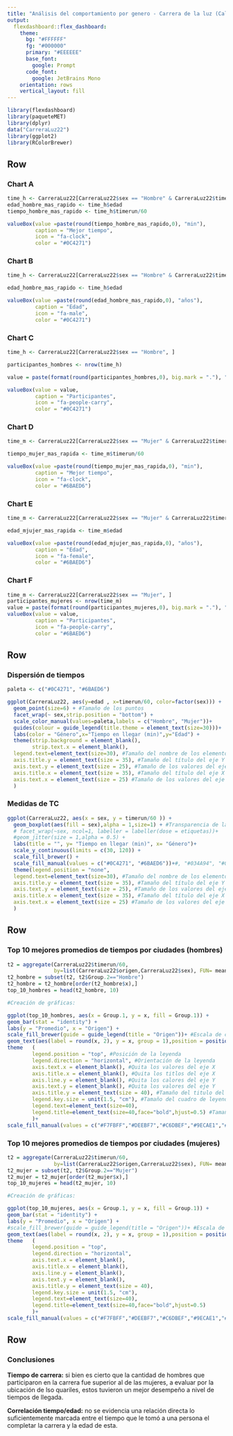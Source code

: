 ```yaml
---
title: "Análisis del comportamiento por genero - Carrera de la luz (Cali - 2022)"
output: 
  flexdashboard::flex_dashboard:
    theme:
      bg: "#FFFFFF"
      fg: "#000000" 
      primary: "#EEEEEE"
      base_font:
        google: Prompt
      code_font:
        google: JetBrains Mono
    orientation: rows
    vertical_layout: fill
---
```


```r
library(flexdashboard)
library(paqueteMET)
library(dplyr)
data("CarreraLuz22")
library(ggplot2)
library(RColorBrewer)


```

## Row {data-height=10}

### Chart A #{.value-box}

```r

time_h <- CarreraLuz22[CarreraLuz22$sex == "Hombre" & CarreraLuz22$timerun == min(CarreraLuz22$timerun[CarreraLuz22$sex == "Hombre"]), ]
edad_hombre_mas_rapido <- time_h$edad
tiempo_hombre_mas_rapido <- time_h$timerun/60

valueBox(value =paste(round(tiempo_hombre_mas_rapido,0), "min"), 
         caption = "Mejor tiempo", 
         icon = "fa-clock", 
         color = "#0C4271")

```

### Chart B {.value-box}

```r

time_h <- CarreraLuz22[CarreraLuz22$sex == "Hombre" & CarreraLuz22$timerun == min(CarreraLuz22$timerun[CarreraLuz22$sex == "Hombre"]), ]

edad_hombre_mas_rapido <- time_h$edad

valueBox(value =paste(round(edad_hombre_mas_rapido,0), "años"), 
         caption = "Edad", 
         icon = "fa-male", 
         color = "#0C4271")

```

### Chart C {.value-box}

```r

time_h <- CarreraLuz22[CarreraLuz22$sex == "Hombre", ]

participantes_hombres <- nrow(time_h)

value = paste(format(round(participantes_hombres,0), big.mark = "."), "hombres")

valueBox(value = value,
         caption = "Participantes",
         icon = "fa-people-carry",
         color = "#0C4271")

```

### Chart D {.value-box}

```r

time_m <- CarreraLuz22[CarreraLuz22$sex == "Mujer" & CarreraLuz22$timerun == min(CarreraLuz22$timerun[CarreraLuz22$sex == "Mujer"]), ]

tiempo_mujer_mas_rapida <- time_m$timerun/60

valueBox(value =paste(round(tiempo_mujer_mas_rapida,0), "min"), 
         caption = "Mejor tiempo", 
         icon = "fa-clock", 
         color = "#6BAED6")

```

### Chart E {.value-box}

```r

time_m <- CarreraLuz22[CarreraLuz22$sex == "Mujer" & CarreraLuz22$timerun == min(CarreraLuz22$timerun[CarreraLuz22$sex == "Mujer"]), ]

edad_mjujer_mas_rapida <- time_m$edad

valueBox(value =paste(round(edad_mjujer_mas_rapida,0), "años"), 
         caption = "Edad", 
         icon = "fa-female", 
         color = "#6BAED6")

```

### Chart F {.value-box}

```r

time_m <- CarreraLuz22[CarreraLuz22$sex == "Mujer", ]
participantes_mujeres <- nrow(time_m)
value = paste(format(round(participantes_mujeres,0), big.mark = "."), "mujeres")
valueBox(value = value,
         caption = "Participantes",
         icon = "fa-people-carry",
         color = "#6BAED6")

```

## Row {data-height=100,data-width=10}

### Dispersión de tiempos

```r

paleta <- c("#0C4271", "#6BAED6")

ggplot(CarreraLuz22, aes(y=edad , x=timerun/60, color=factor(sex))) +
  geom_point(size=6) + #Tamaño de los puntos
  facet_wrap(~ sex,strip.position = "bottom") +
  scale_color_manual(values=paleta,labels = c("Hombre", "Mujer"))+
  guides(colour = guide_legend(title.theme = element_text(size=30)))+
  labs(color = "Género",x="Tiempo en llegar (min)",y="Edad") +
  theme(strip.background = element_blank(),
        strip.text.x = element_blank(),
  legend.text=element_text(size=30), #Tamaño del nombre de los elementos de la leyenda
  axis.title.y = element_text(size = 35), #Tamaño del título del eje Y
  axis.text.y = element_text(size = 25), #Tamaño de los valores del eje Y
  axis.title.x = element_text(size = 35), #Tamaño del título del eje X
  axis.text.x = element_text(size = 25) #Tamaño de los valores del eje X
  )

```

### Medidas de TC

```r

ggplot(CarreraLuz22, aes(x = sex, y = timerun/60 )) +
  geom_boxplot(aes(fill = sex),alpha = 1,size=1) + #Transparencia de las cajas
  # facet_wrap(~sex, ncol=1, labeller = labeller(dose = etiquetas))+
  #geom_jitter(size = 1,alpha = 0.5) +
  labs(title = "", y= "Tiempo en llegar (min)", x= "Género")+
  scale_y_continuous(limits = c(30, 120)) +
  scale_fill_brewer() +
  scale_fill_manual(values = c("#0C4271", "#6BAED6"))+#, "#034A94", "#0570E1", "#3998FB","#37B6FC"))+
  theme(legend.position = "none",
  legend.text=element_text(size=30), #Tamaño del nombre de los elementos de la leyenda
  axis.title.y = element_text(size = 35), #Tamaño del título del eje Y
  axis.text.y = element_text(size = 25), #Tamaño de los valores del eje Y
  axis.title.x = element_text(size = 35), #Tamaño del título del eje X
  axis.text.x = element_text(size = 25) #Tamaño de los valores del eje X
  )

```

## Row {data-height=100}

### Top 10 mejores promedios de tiempos por ciudades (hombres) {data-width="104"}

```r
t2 = aggregate(CarreraLuz22$timerun/60,
               by=list(CarreraLuz22$origen,CarreraLuz22$sex), FUN= mean)
t2_hombre = subset(t2, t2$Group.2=="Hombre")
t2_hombre = t2_hombre[order(t2_hombre$x),]
top_10_hombres = head(t2_hombre, 10)

#Creación de gráficas:

ggplot(top_10_hombres, aes(x = Group.1, y = x, fill = Group.1)) +
geom_bar(stat = "identity") +
labs(y = "Promedio", x = "Origen") +
scale_fill_brewer(guide = guide_legend(title = "Origen"))+ #Escala de colores automatica para las barras y nombre del cuadro de leyenda
geom_text(aes(label = round(x, 2), y = x, group = 1),position = position_dodge(0.9), vjust = -0.25,size=10) + #Configura las etiquetas de datos encima de las barras
theme	(
		legend.position = "top", #Posición de la leyenda
		legend.direction = "horizontal", #Orientación de la leyenda
		axis.text.x = element_blank(), #Quita los valores del eje X
		axis.title.x = element_blank(), #Quita los titlos del eje X
		axis.line.y = element_blank(), #Quita los calores del eje Y
		axis.text.y = element_blank(), #Quita los valores del eje Y
		axis.title.y = element_text(size = 40), #Tamaño del titulo del eje Y
		legend.key.size = unit(1.5, "cm"), #Tamaño del cuadro de leyenda
		legend.text=element_text(size=40), 
		legend.title=element_text(size=40,face="bold",hjust=0.5) #Tamaño del titulo de la leyenda
		)+
scale_fill_manual(values = c("#F7FBFF","#DEEBF7","#C6DBEF","#9ECAE1","#6BAED6","#4292C6","#2171B5","#08519C","#08306B","#13005A"),, name = "Origen") #Escala de colores para las barras y nombre del cuadro de leyenda

```

### Top 10 mejores promedios de tiempos por ciudades (mujeres) {data-width="101"}

```r

t2 = aggregate(CarreraLuz22$timerun/60,
               by=list(CarreraLuz22$origen,CarreraLuz22$sex), FUN= mean)
t2_mujer = subset(t2, t2$Group.2=="Mujer")
t2_mujer = t2_mujer[order(t2_mujer$x),]
top_10_mujeres = head(t2_mujer, 10)

#Creación de gráficas:

ggplot(top_10_mujeres, aes(x = Group.1, y = x, fill = Group.1)) +
geom_bar(stat = "identity") +
labs(y = "Promedio", x = "Origen") +
#scale_fill_brewer(guide = guide_legend(title = "Origen"))+ #Escala de colores automatica para las barras
geom_text(aes(label = round(x, 2), y = x, group = 1),position = position_dodge(0.9), vjust = -0.25,size=10) +
theme	(
		legend.position = "top",
		legend.direction = "horizontal",
		axis.text.x = element_blank(),
		axis.title.x = element_blank(),
		axis.line.y = element_blank(),
		axis.text.y = element_blank(),
		axis.title.y = element_text(size = 40),
		legend.key.size = unit(1.5, "cm"),
		legend.text=element_text(size=40),
		legend.title=element_text(size=40,face="bold",hjust=0.5)
		)+
scale_fill_manual(values = c("#F7FBFF","#DEEBF7","#C6DBEF","#9ECAE1","#6BAED6","#4292C6","#2171B5","#08519C","#08306B","#13005A"), name = "Origen")

```

## Row {data-height=10,data-width=1}

### Conclusiones

**Tiempo de carrera:** si bien es cierto que la cantidad de hombres que participaron en la carrera fue superior al de las mujeres, a evaluar por la ubicación de lso quariles, estos tuvieron un mejor desempeño a nivel de tiempos de llegada.

**Correlación tiempo/edad:** no se evidencia una relación directa lo suficientemente marcada entre el tiempo que le tomó a una persona el completar la carrera y la edad de esta.
